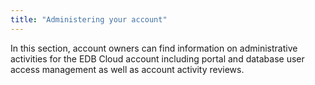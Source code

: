 ```yaml
---
title: "Administering your account"
---
```


In this section, account owners can find information on administrative activities for the EDB Cloud account including portal and database user access management as well as account activity reviews.
